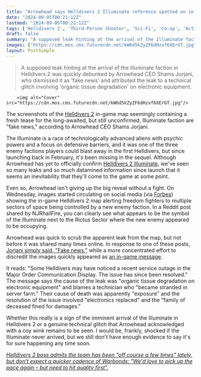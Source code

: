 ```yaml
---
title: "Arrowhead says Helldivers 2 Illuminate reference spotted on in-game map is 'fake news' caused by 'organic tissue degradation on electronic equipment'"
date: "2024-09-05T00:21:12Z"
lastmod: "2024-09-05T00:21:12Z"
tags: ['Helldivers 2', 'Third-Person Shooter', 'Sci-Fi', 'Co-op', 'Action', 'Multiplayer', 'Illuminate', 'Leak', 'Rumor', 'Arrowhead', 'Game Development']
draft: false
summary: "A supposed leak hinting at the arrival of the Illuminate faction in Helldivers 2 was quickly debunked by Arrowhead CEO Shams Jorjani, who dismissed it as 'fake news' and attributed the leak to a technical glitch involving 'organic tissue degradation' on electronic equipment."
images: ["https://cdn.mos.cms.futurecdn.net/kW6d5kZyZF6dHzvf6XErGT.jpg"]
layout: PostSimple
---
```

> A supposed leak hinting at the arrival of the Illuminate faction in Helldivers 2 was quickly debunked by Arrowhead CEO Shams Jorjani, who dismissed it as 'fake news' and attributed the leak to a technical glitch involving 'organic tissue degradation' on electronic equipment.


        <img alt="Cover" src="https://cdn.mos.cms.futurecdn.net/kW6d5kZyZF6dHzvf6XErGT.jpg"/>
        
The screenshots of the [Helldivers 2](https://www.gamesradar.com/helldivers-2-guide/) in-game map seemingly containing a fresh tease for the long-awaited, but still unconfirmed, Illuminate faction are "fake news," according to Arrowhead CEO Shams Jorjani.

The Illuminate is a race of technologically advanced aliens with psychic powers and a focus on defensive barriers, and it was one of the three enemy factions players could blast away in the first Helldivers, but since launching back in February, it's been missing in the sequel. Although Arrowhead has yet to officially confirm [Helldivers 2 Illuminate](https://www.gamesradar.com/helldivers-2-illuminate-third-faction/), we've seen so many leaks and so much datamined information since launch that it seems an inevitability that they'll come to the game at some point. 

Even so, Arrowhead isn't giving up the big reveal without a fight. On Wednesday, images started circulating on social media (via [Forbes](https://www.forbes.com/sites/paultassi/2024/09/04/helldivers-2-reveals-deletes-the-illuminates-arrival-on-the-map/)) showing the in-game Helldivers 2 map alerting freedom fighters to multiple sectors of space being controlled by a new enemy faction. In a Reddit post shared by NJRhailFire, you can clearly see what appears to be the symbol of the Illuminate next to the Rictus Sector where the new enemy appeared to be occupying.

Arrowhead was quick to scrub the apparent leak from the map, but not before it was shared many times online. In response to one of these posts, [Jorjani simply said, "Fake news,"](https://x.com/ShamsJorjani/status/1831310588238037302) while a more concentrated effort to discredit the images quickly appeared as [an in-game message](https://www.reddit.com/media?url=https%3A%2F%2Fpreview.redd.it%2Filluminate-on-map-v0-ypbf9zcbesmd1.png%3Fwidth%3D2030%26format%3Dpng%26auto%3Dwebp%26s%3D1df5e78bd9862255bc0b215bdea84b95f8e558b8). 

It reads: "Some Helldivers may have noticed a recent service outage in the Major Order Communication Display. The issue has since been resolved." The message says the cause of the leak was "organic tissue degradation on electronic equipment" and blames a technician who "became stranded in server farm." Their cause of death was apparently "exposure" and the resolution of the issue involved "electronics replaced" and the "family of deceased fined for damages."

Whether this really is a sign of the imminent arrival of the Illuminate in Helldivers 2 or a genuine technical glitch that Arrowhead acknowledged with a coy wink remains to be seen. I would be, frankly, shocked if the Illuminate never arrived, but we still don't have enough evidence to say it's for sure happening any time soon.

[<em>Helldivers 2 boss admits the team has been "off course a few times" lately, but don't expect a quicker cadence of Warbonds: "We'd love to pick up the pace again – but need to hit quality first".</em>](https://www.gamesradar.com/games/third-person-shooter/helldivers-2-boss-admits-the-team-has-been-off-course-a-few-times-lately-but-dont-expect-a-quicker-cadence-of-warbonds-wed-love-to-pick-up-the-pace-again-but-need-to-hit-quality-first/)
        